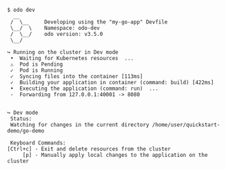```console
$ odo dev
  __
 /  \__     Developing using the "my-go-app" Devfile
 \__/  \    Namespace: odo-dev
 /  \__/    odo version: v3.5.0
 \__/

↪ Running on the cluster in Dev mode
 •  Waiting for Kubernetes resources  ...
 ⚠  Pod is Pending
 ✓  Pod is Running
 ✓  Syncing files into the container [113ms]
 ✓  Building your application in container (command: build) [422ms]
 •  Executing the application (command: run)  ...
 -  Forwarding from 127.0.0.1:40001 -> 8080


↪ Dev mode
 Status:
 Watching for changes in the current directory /home/user/quickstart-demo/go-demo

 Keyboard Commands:
[Ctrl+c] - Exit and delete resources from the cluster
     [p] - Manually apply local changes to the application on the cluster
```